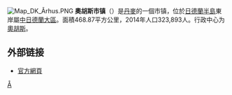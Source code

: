 [[File:Map_DK_Århus.PNG|right]]
'''奧胡斯市镇'''（{{lang-da|Århus  Kommune}}）是[[丹麥|丹麥]]的一個市镇，位於[[日德蘭半島|日德蘭半島]]東岸屬[[中日德蘭大區|中日德蘭大區]]。面積468.87平方公里，2014年人口323,893人。行政中心为[[奧胡斯|奧胡斯]]。

== 外部链接 ==
* [https://web.archive.org/web/20070607074536/http://www.aarhuskommune.dk/portal/forside 官方網頁]
{{丹麥市鎮}}

[[Category:丹麥市鎮|Å]]